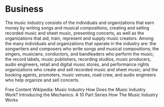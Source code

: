 # Business

The music industry consists of the individuals and organizations that earn money by writing songs and musical compositions, creating and selling recorded music and sheet music, presenting concerts, as well as the organizations that aid, train, represent and supply music creators. Among the many individuals and organizations that operate in the industry are: the songwriters and composers who write songs and musical compositions; the singers, musicians, conductors, and bandleaders who perform the music; the record labels, music publishers, recording studios, music producers, audio engineers, retail and digital music stores, and performance rights organizations who create and sell recorded music and sheet music; and the booking agents, promoters, music venues, road crew, and audio engineers who help organize and sell concerts.

<ResourceGroupTitle>Free Content</ResourceGroupTitle>
<BadgeLink colorScheme='yellow' badgeText='Read' href='https://en.wikipedia.org/wiki/Music_industry'>Wikipedia: Music Industry</BadgeLink>
<BadgeLink colorScheme='yellow' badgeText='Read' href='https://soundcharts.com/blog/mechanics-of-the-music-industry'>How Does the Music Industry Work? Introducing the Mechanics: A 10 Part Series</BadgeLink>
<BadgeLink badgeText='Watch' href='https://www.youtube.com/watch?v=P8HlJDy8eDY'>How The Music Industry Works</BadgeLink>
